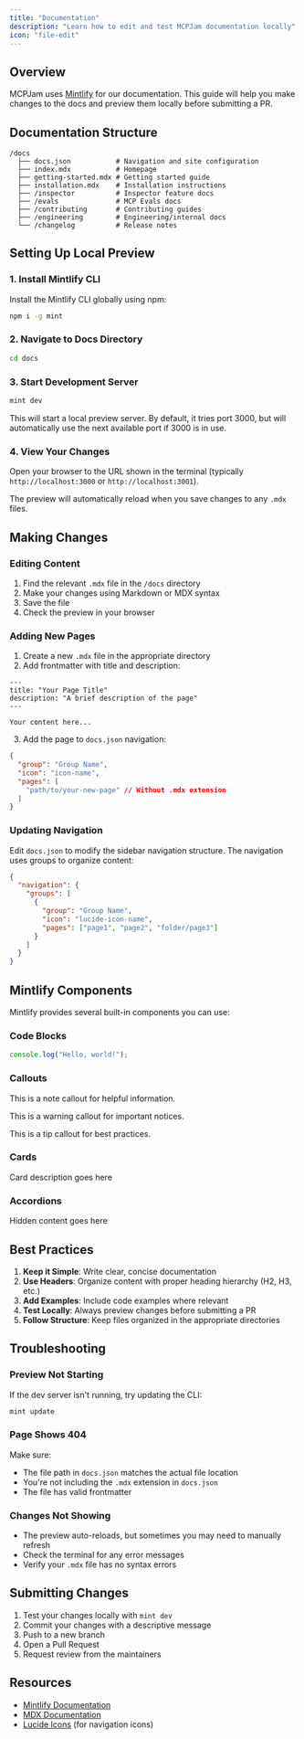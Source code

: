 ```yaml
---
title: "Documentation"
description: "Learn how to edit and test MCPJam documentation locally"
icon: "file-edit"
---
```


## Overview

MCPJam uses [Mintlify](https://mintlify.com) for our documentation. This guide will help you make changes to the docs and preview them locally before submitting a PR.

## Documentation Structure

```
/docs
  ├── docs.json           # Navigation and site configuration
  ├── index.mdx           # Homepage
  ├── getting-started.mdx # Getting started guide
  ├── installation.mdx    # Installation instructions
  ├── /inspector          # Inspector feature docs
  ├── /evals              # MCP Evals docs
  ├── /contributing       # Contributing guides
  ├── /engineering        # Engineering/internal docs
  └── /changelog          # Release notes
```

## Setting Up Local Preview

### 1. Install Mintlify CLI

Install the Mintlify CLI globally using npm:

```bash
npm i -g mint
```

### 2. Navigate to Docs Directory

```bash
cd docs
```

### 3. Start Development Server

```bash
mint dev
```

This will start a local preview server. By default, it tries port 3000, but will automatically use the next available port if 3000 is in use.

### 4. View Your Changes

Open your browser to the URL shown in the terminal (typically `http://localhost:3000` or `http://localhost:3001`).

The preview will automatically reload when you save changes to any `.mdx` files.

## Making Changes

### Editing Content

1. Find the relevant `.mdx` file in the `/docs` directory
2. Make your changes using Markdown or MDX syntax
3. Save the file
4. Check the preview in your browser

### Adding New Pages

1. Create a new `.mdx` file in the appropriate directory
2. Add frontmatter with title and description:

```mdx
---
title: "Your Page Title"
description: "A brief description of the page"
---

Your content here...
```

3. Add the page to `docs.json` navigation:

```json
{
  "group": "Group Name",
  "icon": "icon-name",
  "pages": [
    "path/to/your-new-page" // Without .mdx extension
  ]
}
```

### Updating Navigation

Edit `docs.json` to modify the sidebar navigation structure. The navigation uses groups to organize content:

```json
{
  "navigation": {
    "groups": [
      {
        "group": "Group Name",
        "icon": "lucide-icon-name",
        "pages": ["page1", "page2", "folder/page3"]
      }
    ]
  }
}
```

## Mintlify Components

Mintlify provides several built-in components you can use:

### Code Blocks

```javascript
console.log("Hello, world!");
```

### Callouts

<Note>This is a note callout for helpful information.</Note>

<Warning>This is a warning callout for important notices.</Warning>

<Tip>This is a tip callout for best practices.</Tip>

### Cards

<Card title="Card Title" icon="icon-name" href="/link">
  Card description goes here
</Card>

### Accordions

<Accordion title="Click to expand">Hidden content goes here</Accordion>

## Best Practices

1. **Keep it Simple**: Write clear, concise documentation
2. **Use Headers**: Organize content with proper heading hierarchy (H2, H3, etc.)
3. **Add Examples**: Include code examples where relevant
4. **Test Locally**: Always preview changes before submitting a PR
5. **Follow Structure**: Keep files organized in the appropriate directories

## Troubleshooting

### Preview Not Starting

If the dev server isn't running, try updating the CLI:

```bash
mint update
```

### Page Shows 404

Make sure:

- The file path in `docs.json` matches the actual file location
- You're not including the `.mdx` extension in `docs.json`
- The file has valid frontmatter

### Changes Not Showing

- The preview auto-reloads, but sometimes you may need to manually refresh
- Check the terminal for any error messages
- Verify your `.mdx` file has no syntax errors

## Submitting Changes

1. Test your changes locally with `mint dev`
2. Commit your changes with a descriptive message
3. Push to a new branch
4. Open a Pull Request
5. Request review from the maintainers

## Resources

- [Mintlify Documentation](https://mintlify.com/docs)
- [MDX Documentation](https://mdxjs.com/)
- [Lucide Icons](https://lucide.dev/) (for navigation icons)
